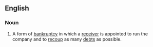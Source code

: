 ==English==
===Noun===
{{en-noun|-}}
# A form of [[bankruptcy]] in which a [[receiver]] is appointed to run the company and to [[recoup]] as many [[debt]]s as possible.